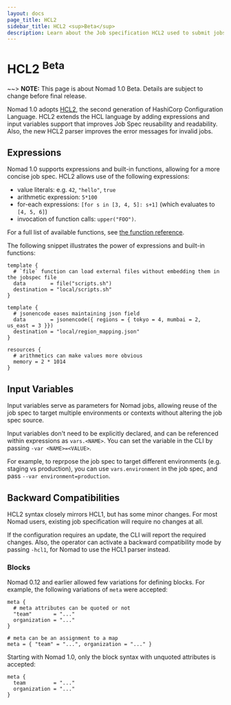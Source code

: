 ```yaml
---
layout: docs
page_title: HCL2
sidebar_title: HCL2 <sup>Beta</sup>
description: Learn about the Job specification HCL2 used to submit jobs to Nomad.
---
```


# HCL2 <sup>Beta</sup>

~~> **NOTE:** This page is about Nomad 1.0 Beta. Details are subject to change before final release.

Nomad 1.0 adopts
[HCL2](https://github.com/hashicorp/hcl2/blob/master/README.md), the second
generation of HashiCorp Configuration Language. HCL2 extends the HCL language by
adding expressions and input variables support that improves Job Spec
reusability and readability. Also, the new HCL2 parser improves the error
messages for invalid jobs.

## Expressions

Nomad 1.0 supports expressions and built-in functions, allowing for a more concise job spec. HCL2 allows use of the following expressions:

* value literals: e.g. `42`, `"hello"`, `true`
* arithmetic expression: `5*100`
* for-each expressions: `[for s in [3, 4, 5]: s+1]` (which evaluates to `[4, 5, 6]`)
* invocation of function calls: `upper("FOO")`.

For a full list of available functions, see [the function reference](https://www.packer.io/docs/from-1.5/expressions).

The following snippet illustrates the power of expressions and built-in functions:
```hcl
template {
  # `file` function can load external files without embedding them in the jobspec file
  data        = file("scripts.sh")
  destination = "local/scripts.sh"
}

template {
  # jsonencode eases maintaining json field
  data        = jsonencode({ regions = { tokyo = 4, mumbai = 2, us_east = 3 }})
  destination = "local/region_mapping.json"
}

resources {
  # arithmetics can make values more obvious
  memory = 2 * 1014
}
```

## Input Variables

Input variables serve as parameters for Nomad jobs, allowing reuse of the job spec
to target multiple environments or contexts without altering the job spec source.

Input variables don't need to be explicitly declared, and can be referenced
within expressions as `vars.<NAME>`. You can set the variable in the CLI by
passing `-var <NAME>=<VALUE>`.

For example, to reprpose the job spec to target different environments (e.g.
staging vs production), you can use `vars.environment` in the job spec, and pass
`--var environment=production`.

## Backward Compatibilities

HCL2 syntax closely mirrors HCL1, but has some minor changes. For most Nomad users, existing job
specification will require no changes at all.

If the configuration requires an update, the CLI will report the required
changes. Also, the operator can activate a backward compatibility mode by
passing `-hcl1`, for Nomad to use the HCL1 parser instead.

### Blocks

Nomad 0.12 and earlier allowed few variations for defining blocks. For example, the following variations of `meta` were accepted:
```hcl
meta {
  # meta attributes can be quoted or not
  "team"       = "..."
  organization = "..."
}

# meta can be an assignment to a map
meta = { "team" = "...", organization = "..." }
```

Starting with Nomad 1.0, only the block syntax with unquoted attributes is accepted:

```hcl
meta {
  team         = "..."
  organization = "..."
}
```
